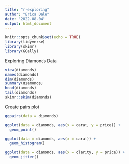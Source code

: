 ```yaml
---
title: "r-exploring"
author: "Erica Dale"
date: "2022-08-04"
output: html_document
---
```


```r
knitr::opts_chunk$set(echo = TRUE)
library(tidyverse)
library(skimr)
library(GGally)

```

Exploring Diamonds Data

```r
view(diamonds)
names(diamonds)
dim(diamonds)
summary(diamonds)
head(diamonds)
tail(diamonds)
skimr::skim(diamonds)
```

Create pairs plot

```r
ggpairs(data = diamonds) 

```

```r
ggplot(data = diamonds, aes(x = carat, y = price)) +
  geom_point()

ggplot(data = diamonds, aes(x = carat)) +
  geom_histogram()

ggplot(data = diamonds, aes(x = clarity, y = price)) +
  geom_jitter()

```

